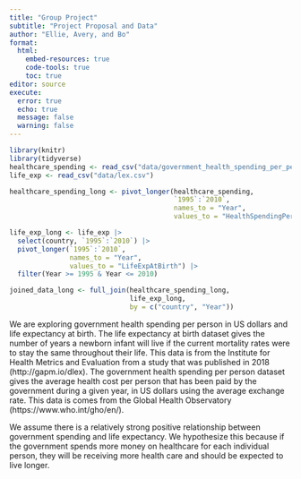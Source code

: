 ```yaml
---
title: "Group Project"
subtitle: "Project Proposal and Data"
author: "Ellie, Avery, and Bo"
format: 
  html:
    embed-resources: true
    code-tools: true
    toc: true
editor: source
execute: 
  error: true
  echo: true
  message: false
  warning: false
---
```


```r
library(knitr)
library(tidyverse)
healthcare_spending <- read_csv("data/government_health_spending_per_person_us.csv")
life_exp <- read_csv("data/lex.csv")
```


```r
healthcare_spending_long <- pivot_longer(healthcare_spending, 
                                         `1995`:`2010`, 
                                         names_to = "Year",
                                         values_to = "HealthSpendingPerCapita") 

life_exp_long <- life_exp |>
  select(country, `1995`:`2010`) |>
  pivot_longer(`1995`:`2010`,
               names_to = "Year",
               values_to = "LifeExpAtBirth") |>
  filter(Year >= 1995 & Year <= 2010)

joined_data_long <- full_join(healthcare_spending_long, 
                              life_exp_long, 
                              by = c("country", "Year"))
```

We are exploring government health spending per person in US dollars and life expectancy at birth. The life expectancy at birth dataset gives the number of years a newborn infant will live if the current mortality rates were to stay the same throughout their life. This data is from the Institute for Health Metrics and Evaluation from a study that was published in 2018 (http://gapm.io/dlex). The government health spending per person dataset gives the average health cost per person that has been paid by the government during a given year, in US dollars using the average exchange rate. This data is comes from the Global Health Observatory (https://www.who.int/gho/en/).

We assume there is a relatively strong positive relationship between government spending and life expectancy. We hypothesize this because if the government spends more money on healthcare for each individual person, they will be receiving more health care and should be expected to live longer.
